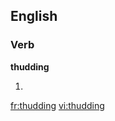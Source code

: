 ==English==

===Verb===
'''thudding'''

# {{present participle of|[[thud]]}}

[[fr:thudding]]
[[vi:thudding]]